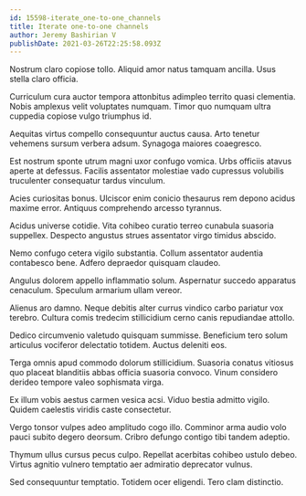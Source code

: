 ```yaml
---
id: 15598-iterate_one-to-one_channels
title: Iterate one-to-one channels
author: Jeremy Bashirian V
publishDate: 2021-03-26T22:25:58.093Z
---
```


Nostrum claro copiose tollo. Aliquid amor natus tamquam ancilla. Usus stella claro officia.

Curriculum cura auctor tempora attonbitus adimpleo territo quasi clementia. Nobis amplexus velit voluptates numquam. Timor quo numquam ultra cuppedia copiose vulgo triumphus id.

Aequitas virtus compello consequuntur auctus causa. Arto tenetur vehemens sursum verbera adsum. Synagoga maiores coaegresco.

Est nostrum sponte utrum magni uxor confugo vomica. Urbs officiis atavus aperte at defessus. Facilis assentator molestiae vado cupressus volubilis truculenter consequatur tardus vinculum.

Acies curiositas bonus. Ulciscor enim conicio thesaurus rem depono acidus maxime error. Antiquus comprehendo arcesso tyrannus.

Acidus universe cotidie. Vita cohibeo curatio terreo cunabula suasoria suppellex. Despecto angustus strues assentator virgo timidus abscido.

Nemo confugo cetera vigilo substantia. Collum assentator audentia contabesco bene. Adfero depraedor quisquam claudeo.

Angulus dolorem appello inflammatio solum. Aspernatur succedo apparatus cenaculum. Speculum armarium ullam vereor.

Alienus aro damno. Neque debitis alter currus vindico carbo pariatur vox terebro. Cultura comis tredecim stillicidium cerno canis repudiandae attollo.

Dedico circumvenio valetudo quisquam summisse. Beneficium tero solum articulus vociferor delectatio totidem. Auctus deleniti eos.

Terga omnis apud commodo dolorum stillicidium. Suasoria conatus vitiosus quo placeat blanditiis abbas officia suasoria convoco. Vinum considero derideo tempore valeo sophismata virga.

Ex illum vobis aestus carmen vesica acsi. Viduo bestia admitto vigilo. Quidem caelestis viridis caste consectetur.

Vergo tonsor vulpes adeo amplitudo cogo illo. Comminor arma audio volo pauci subito degero deorsum. Cribro defungo contigo tibi tandem adeptio.

Thymum ullus cursus pecus culpo. Repellat acerbitas cohibeo ustulo debeo. Virtus agnitio vulnero temptatio aer admiratio deprecator vulnus.

Sed consequuntur temptatio. Totidem ocer eligendi. Tero clam distinctio.
